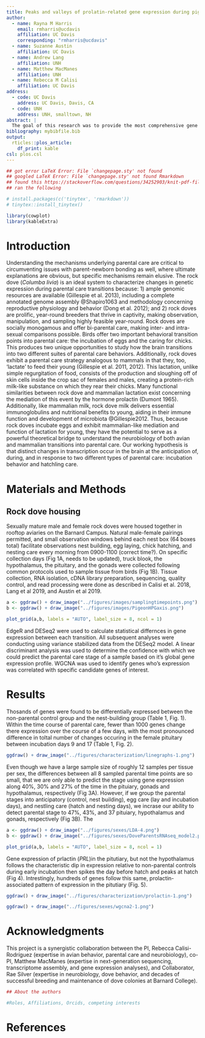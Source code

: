 ```yaml
---
title: Peaks and valleys of prolatin-related gene expression during pigeon parental care stages
author:
  - name: Rayna M Harris
    email: rmharris@ucdavis
    affiliation: UC Davis
    corresponding: "rmharris@ucdavis"
  - name: Suzanne Austin
    affiliation: UC Davis
  - name: Andrew Lang
    affiliation: UNH
  - name: Matthew MacManes
    affiliation: UNH
  - name: Rebecca M Calisi
    affiliation: UC Davis           
address:
  - code: UC Davis
    address: UC Davis, Davis, CA
  - code: UNH
    address: UNH, smalltown, NH
abstract: |
  The goal of this research was to provide the most comprehensive gene expression profile of gene expression activity in the HPG axis of male and female rock doves to provide a deeper undertand of how the reproductive axis response to typical behavioral transitions associated with parental care. Here we used RNA sequencing to measure gene activity at 8 stages of the parental care cyle from nest building, to egg incubation, and through nestling care. Non-parental groups were added as controls, but gene expressions differences were assesed between and across all time points. The three tissue have unique signatures, but within each tissue we find minial sex differences. The pitutary samples displacy the msot plasticity in gene expression, with many changes in gene expression mirroring the typical rise and fall of circulating prolatin that peaks when chicks hatch. Our analysis provides new insight into how suites of genes respond in concert to the demands of offspring care. This data can be used to develop and test hypotheses about the mechanism regulating parental care behavior. 
bibliography: mybibfile.bib
output: 
  rticles::plos_article:
    df_print: kable
csl: plos.csl
---
```


```r
## got error LaTeX Error: File `changepage.sty' not found 
## googled LaTeX Error: File `changepage.sty' not found Rmarkdown
## found this https://stackoverflow.com/questions/34252903/knit-pdf-file-from-rstudio
## ran the following

# install.packages(c('tinytex', 'rmarkdown'))
# tinytex::install_tinytex()

library(cowplot)
library(kableExtra)
```

<!--
_Text based on plos sample manuscript, see [http://journals.plos.org/ploscompbiol/s/latex](http://journals.plos.org/ploscompbiol/s/latex)_
-->


# Introduction


Understanding the mechanisms underlying parental care are critical to circumventing issues with parent-newborn bonding as well, where ultimate explanations are obvious, but specific mechanisms remain elusive. The rock dove (_Columba livia_) is an ideal system to characterize changes in genetic expression during parental care transitions because: 1) ample genomic resources are available (Gillespie et al. 2013), including a complete annotated genome assembly @Shapiro1063 and methodology concerning reproductive physiology and behavior (Dong et al. 2012); and 2) rock doves are prolific, year-round breeders that thrive in captivity, making observation, manipulation, and sampling highly feasible year-round. Rock doves are socially monogamous and offer bi-parental care, making inter- and intra-sexual comparisons possible. Birds offer two important behavioral transition points into parental care: the incubation of eggs and the caring for chicks. This produces two unique opportunities to study how the brain transitions into two different suites of parental care behaviors. Additionally, rock doves exhibit a parental care strategy analogous to mammals in that they, too, ‘lactate’ to feed their young (Gillespie et al. 2011, 2012). This lactation, unlike simple regurgitation of food, consists of the production and sloughing off of skin cells inside the crop sac of females and males, creating a protein-rich milk-like substance on which they rear their chicks. Many functional similarities between rock dove and mammalian lactation exist concerning the mediation of this event by the hormone prolactin (Dumont 1965). Additionally, like mammalian milk, rock dove milk delivers essential immunoglobulins and nutritional benefits to young, aiding in their immune function and development of microbiota @Gillespie2012. Thus, because rock doves incubate eggs and exhibit mammalian-like mediation and function of lactation for young, they have the potential to serve as a powerful theoretical bridge to understand the neurobiology of both avian and mammalian transitions into parental care. Our working hypothesis is that distinct changes in transcription occur in the brain at the anticipation of, during, and in response to two different types of parental care: incubation behavior and hatchling care.

# Materials and Methods

##  Rock dove housing

Sexually mature male and female rock doves were housed together in rooftop aviaries on the Barnard Campus. Natural male-female pairings permitted, and small observation windows behind each nest box (64 boxes total) facilitate observations nest building, egg laying, chick hatching, and nesting care every morning from 0900-1100 (correct time?). On specific collection days (Fig 1A, needs to be updated), truck blook, the hypothalamus, the pituitary, and the gonads were collected following common protocols used to sample tissue from birds (Fig 1B). Tissue collection, RNA isolation, cDNA library preparation, sequencing, quality control, and read processing were done as described in Calisi et al. 2018, Lang et al 2019, and Austin et al 2019.

```r
a <- ggdraw() + draw_image("../figures/images/samplingtimepoints.png") 
b <- ggdraw() + draw_image("../figures/images/PigeonHPGaxis.png") 

plot_grid(a,b, labels = "AUTO", label_size = 8, ncol = 1)
```


EdgeR and DESeq2 were used to calculate statistical differnces in gene expression between each transition. All subsequent analyses were conducting using variance stabilized data from the DESeq2 model. A linear discriminant analysis was used to determine the confidence with which we could predict the parental care stage of a sample based on it's global gene expression profile. WGCNA was used to identify genes who's expression was correlated with specific candidate genes of interest. 


# Results

Thosands of genes were found to be differentially expressed between the non-parental control group and the nest-building group (Table 1, Fig. 1). Within the time course of parental care, fewer than 1000 genes change there expression over the course of a few days, with the most pronounced difference in toltal number of changes occuring in the female pituitary between incubation days 9 and 17 (Table 1, Fig. 2).  

\begin{table}[hb]
\begin{tabular}{llllllll}
\hline
\textbf{Method} & \textbf{Contrast} & \textbf{Hyp F} & \textbf{Hyp M} & \textbf{Pit F} & \textbf{Pit M} & \textbf{Gon F} & \textbf{Gon M} \\  \hline
EdgeR & Cont - Bldg & 14674 & 117 & 14593 & 144 & 14859 & 4 \\
EdgeR & Bldg - Lay & 14742 & 0 & 14593 & 0 & 14836 & 0 \\
EdgeR & Lay - Inc3 & 0 & 0 & 0 & 0 & 19 & 0 \\
EdgeR & Inc3 - Inc9 & 0 & 1 & 0 & 3 & 2 & 0 \\
EdgeR & Inc9 - Inc 17 & 0 & 2 & 57 & 37 & 9 & 0 \\
EdgeR & Inc17 - Hatch & 0 & 0 & 3 & 1 & 3 & 0 \\
EdgeR & Hatch - Nest5 & 1 & 0 & 3 & 0 & 0 & 0 \\
EdgeR & Nest5 - Nest9 & 0 & 0 & 0 & 0 & 24 & 0 \\  \hline
DESeq2 & Cont - Bldg & 3452 & 4499 & 3950 & 4680 & 4597 & 2135 \\
DESeq2 & Bldg - Lay & 0 & 0 & 101 & 0 & 104 & 1 \\
DESeq2 & Lay - Inc3 & 0 & 0 & 18 & 1 & 440 & 1 \\
DESeq2 & Inc3 - Inc9 & 1 & 0 & 0 & 1 & 8 & 0 \\
DESeq2 & Inc9 - Inc 17 & 1 & 0 & 640 & 186 & 1 & 0 \\
DESeq2 & Inc17 - Hatch & 2 & 0 & 3 & 18 & 1 & 0 \\
DESeq2 & Hatch - Nest5 & 166 & 0 & 340 & 3 & 1 & 0 \\
DESeq2 & Nest5 - Nest9 & 0 & 0 & 1 & 23 & 19 & 0 \\ \hline
\end{tabular}
\caption{Comparison of total DEGs determined by edgeR and DESeq2}
\label{tab:my-table}
\end{table}



```r
ggdraw() + draw_image("../figures/characterization/linegraphs-1.png") 
```


Even though we have a large sample size of roughly 12 samples per tissue per sex, the differences between all 8 sampled parental time points are so small, that we are only able to predict the stage using gene expression along 40%, 30% and 27% of the time in the pituiary, gonads and hypothalamus, respectively (Fig 3A). However, if we group the parental stages into anticipatory (control, nest building), egg care (lay and incubation days), and nestling care (hatch and nesting days), we incrase our ability to detect parental stage to 47%, 43%, and 37 pituiary, hypothalamus and gonads, respectively (Fig 3B). The 


```r
a <- ggdraw() + draw_image("../figures/sexes/LDA-4.png") 
b <- ggdraw() + draw_image("../figures/sexes/DoveParentsRNAseq_model2.png") 

plot_grid(a,b, labels = "AUTO", label_size = 8, ncol = 1)
```

Gene expression of prlactin (_PRL_)in the pitutiary, but not the hypothalamus follows the characteristic dip in expression relative to non-parental controls during early incubation then spikes the day before hatch and peaks at hatch (Fig 4). Intrestingly, hundreds of genes follow this same, prolactin-associated pattern of expression in the pitutiary (Fig. 5).


```r
ggdraw() + draw_image("../figures/characterization/prolactin-1.png") 
```


```r
ggdraw() + draw_image("../figures/sexes/wgcna2-1.png")
```


# Acknowledgments

This project is a synergistic collaboration between the PI, Rebecca Calisi-Rodríguez (expertise in avian behavior, parental care and neurobiology), co-PI, Matthew MacManes (expertise in next-generation sequencing, transcriptome assembly, and gene expression analyses), and Collaborator, Rae Silver (expertise in neurobiology, dove behavior, and decades of successful breeding and maintenance of dove colonies at Barnard College).

<!--

# Funding Statment

```r
## Disclosure of Funding Sources
## All PLOS authors are required to declare what support they received to carry out their research. Declaring funding sources acknowledges funders’ contributions, fulfills funding requirements, and promotes greater transparency in the research process.
## Each author must individually declare all sources of funding received for the research submitted to the journal. This information includes the name of granting agencies, grant numbers, and a description of each funder’s role. If the funder has played no role in the research, this must be stated as well. Authors are not required to provide the complete list of every single grant that supports them if the grant is not related to the research published.
## A Funding Statement is included in the metadata of each published article. The Funding Statement includes the funding information declared by the authors. Inaccurate information about funding discovered after publication may require a correction. 
## from https://journals.plos.org/plosone/s/disclosure-of-funding-sources

## See https://www.nsf.gov/awardsearch/showAward?AWpD_ID=1455957&HistoricalAwards=false
```

1. Collaborative Research: RUI: The Neural Basis of Becoming a Parent: From Genotype to Phenotype. NSF-IOS:1455957. 

-->


```r
## About the authors

#Roles, Affiliations, Orcids, competing interests
```

# References {#references .unnumbered}

